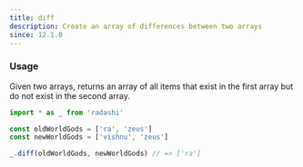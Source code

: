 ```yaml
---
title: diff
description: Create an array of differences between two arrays
since: 12.1.0
---
```


### Usage

Given two arrays, returns an array of all items that exist in the first array
but do not exist in the second array.

```ts
import * as _ from 'radashi'

const oldWorldGods = ['ra', 'zeus']
const newWorldGods = ['vishnu', 'zeus']

_.diff(oldWorldGods, newWorldGods) // => ['ra']
```
